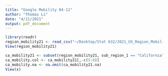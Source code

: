 ```yaml
---
title: "Google Mobility 04-11"
author: "Thomas Li"
date: "4/11/2021"
output: pdf_document
---
```

```r
library(readr)
region_mobility21 <- read_csv("~/Desktop/Stat 632/2021_US_Region_Mobility_Report.csv")
View(region_mobility21)
```

```r
ca_mobility21 <- subset(region_mobility21, sub_region_1 == "California")
ca_mobility.col <- ca_mobility21[,-c(5:8)]
ca_mobility.na <- na.omit(ca_mobility21.na)
View(x)

```

